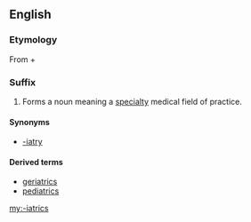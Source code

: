 ==English==

===Etymology===
From {{etyl|grc|en}} {{term|ἰατρός||doctor|tr=iatros|lang=grc}} + {{term|-ics|lang=en}}

===Suffix===
{{en-suffix}}

# Forms a noun meaning a [[specialty]] medical field of practice.

====Synonyms====
* [[-iatry]]

====Derived terms====
* [[geriatrics]]
* [[pediatrics]]

[[my:-iatrics]]